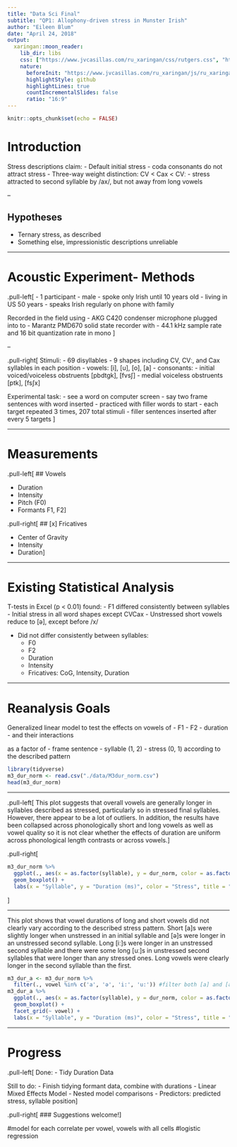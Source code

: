```yaml
---
title: "Data Sci Final"
subtitle: "QP1: Allophony-driven stress in Munster Irish"
author: "Eileen Blum"
date: "April 24, 2018"
output:
  xaringan::moon_reader:
    lib_dir: libs
    css: ["https://www.jvcasillas.com/ru_xaringan/css/rutgers.css", "https://www.jvcasillas.com/ru_xaringan/css/rutgers-fonts.css"]
    nature:
      beforeInit: "https://www.jvcasillas.com/ru_xaringan/js/ru_xaringan.js"
      highlightStyle: github
      highlightLines: true
      countIncrementalSlides: false
      ratio: "16:9"
---
```


```r
knitr::opts_chunk$set(echo = FALSE)
```

# Introduction

Stress descriptions claim:
- Default initial stress
- coda consonants do not attract stress
- Three-way weight distinction:
CV < Cax < CVː
  - stress attracted to second syllable by /ax/, but not away from long vowels

--

## Hypotheses

- Ternary stress, as described
- Something else, impressionistic descriptions unreliable

---

# Acoustic Experiment- Methods

.pull-left[
- 1 participant
  - male
  - spoke only Irish until 10 years old
  - living in US 50 years
  - speaks Irish regularly on phone with family
  
Recorded in the field using 
- AKG C420 condenser microphone plugged into to
- Marantz PMD670 solid state recorder with
- 44.1 kHz sample rate and 16 bit quantization rate in mono
]

--

.pull-right[
Stimuli:
- 69 disyllables
- 9 shapes including CV, CVː, and Cax syllables in each position
- vowels: [i], [u], [o], [a]
- consonants: 
  - initial voiced/voiceless obstruents [pbdtgk], [fvsʃ]
  - medial voiceless obstruents [ptk], [fsʃx]

Experimental task:
- see a word on computer screen
- say two frame sentences with word inserted
- practiced with filler words to start
- each target repeated 3 times, 207 total stimuli
  - filler sentences inserted after every 5 targets
]

---

# Measurements

.pull-left[
## Vowels

- Duration
- Intensity
- Pitch (F0)
- Formants F1, F2]

.pull-right[
## [x] Fricatives

- Center of Gravity
- Intensity
- Duration]

---

# Existing Statistical Analysis

T-tests in Excel (p < 0.01) found:
- F1 differed consistently between syllables
  - Initial stress in all word shapes except CVCax
  - Unstressed short vowels reduce to [ə], except before /x/

- Did not differ consistently between syllables:
  - F0
  - F2 
  - Duration
  - Intensity
  - Fricatives: CoG, Intensity, Duration
  
---

# Reanalysis Goals

Generalized linear model to test the effects on vowels of
- F1
- F2
- duration
- and their interactions 

as a factor of
- frame sentence
- syllable (1, 2)
- stress (0, 1) according to the described pattern

```r
library(tidyverse)
m3_dur_norm <- read.csv("./data/M3dur_norm.csv")
head(m3_dur_norm)
```

---

.pull-left[
This plot suggests that overall vowels are generally longer in syllables described as stressed, particularly so in stressed final syllables. However, there appear to be a lot of outliers. In addition, the results have been collapsed across phonologically short and long vowels as well as vowel quality so it is not clear whether the effects of duration are uniform across phonological length contrasts or across vowels.]

.pull-right[
```r
m3_dur_norm %>%
  ggplot(., aes(x = as.factor(syllable), y = dur_norm, color = as.factor(stress))) +
  geom_boxplot() + 
  labs(x = "Syllable", y = "Duration (ms)", color = "Stress", title = "Pooled Vowel durations")
```
]

---

This plot shows that vowel durations of long and short vowels did not clearly vary according to the described stress pattern. Short [a]s were slightly longer when unstressed in an initial syllable and [ə]s were longer in an unstressed second syllable. Long [iː]s were longer in an unstressed second syllable and there were some long [uː]s in unstressed second syllables that were longer than any stressed ones. Long vowels were clearly longer in the second syllable than the first.

```r
m3_dur_a <- m3_dur_norm %>%
  filter(., vowel %in% c('a', 'ə', 'i:', 'u:')) #filter both [a] and [ə]. code all [aː] as [a:]. not reading IPA length symbol, so just use colon
m3_dur_a %>%
  ggplot(., aes(x = as.factor(syllable), y = dur_norm, color = as.factor(stress))) +
  geom_boxplot() + 
  facet_grid(~ vowel) +
  labs(x = "Syllable", y = "Duration (ms)", color = "Stress", title = "Durations per vowel") 
```

---

# Progress

.pull-left[
Done:
- Tidy Duration Data

Still to do:
- Finish tidying formant data, combine with durations
- Linear Mixed Effects Model
- Nested model comparisons
- Predictors: predicted stress, syllable position]

.pull-right[
### Suggestions welcome!
]

#model for each correlate per vowel, vowels with all cells
#logistic regression
